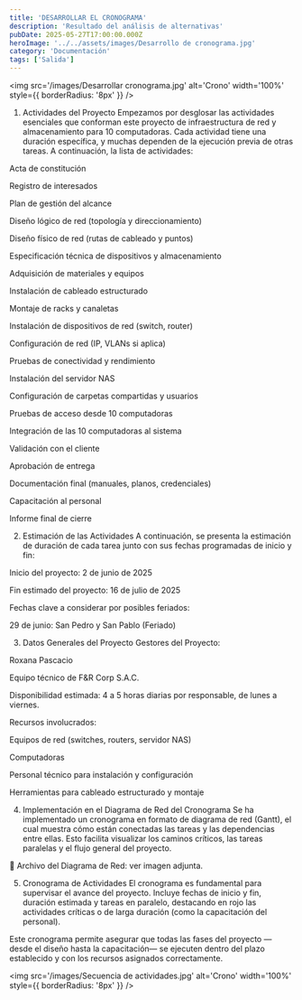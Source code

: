 ```yaml
---
title: 'DESARROLLAR EL CRONOGRAMA'
description: 'Resultado del análisis de alternativas'
pubDate: 2025-05-27T17:00:00.000Z
heroImage: '../../assets/images/Desarrollo de cronograma.jpg'
category: 'Documentación'
tags: ['Salida']
---
```


<img
	src='/images/Desarrollar cronograma.jpg'
	alt='Crono'
	width='100%'
	style={{ borderRadius: '8px' }}
/>

1. Actividades del Proyecto
   Empezamos por desglosar las actividades esenciales que conforman este proyecto de infraestructura de red y almacenamiento para 10 computadoras. Cada actividad tiene una duración específica, y muchas dependen de la ejecución previa de otras tareas. A continuación, la lista de actividades:

Acta de constitución

Registro de interesados

Plan de gestión del alcance

Diseño lógico de red (topología y direccionamiento)

Diseño físico de red (rutas de cableado y puntos)

Especificación técnica de dispositivos y almacenamiento

Adquisición de materiales y equipos

Instalación de cableado estructurado

Montaje de racks y canaletas

Instalación de dispositivos de red (switch, router)

Configuración de red (IP, VLANs si aplica)

Pruebas de conectividad y rendimiento

Instalación del servidor NAS

Configuración de carpetas compartidas y usuarios

Pruebas de acceso desde 10 computadoras

Integración de las 10 computadoras al sistema

Validación con el cliente

Aprobación de entrega

Documentación final (manuales, planos, credenciales)

Capacitación al personal

Informe final de cierre

2. Estimación de las Actividades
   A continuación, se presenta la estimación de duración de cada tarea junto con sus fechas programadas de inicio y fin:

Inicio del proyecto: 2 de junio de 2025

Fin estimado del proyecto: 16 de julio de 2025

Fechas clave a considerar por posibles feriados:

29 de junio: San Pedro y San Pablo (Feriado)

3. Datos Generales del Proyecto
   Gestores del Proyecto:

Roxana Pascacio

Equipo técnico de F&R Corp S.A.C.

Disponibilidad estimada: 4 a 5 horas diarias por responsable, de lunes a viernes.

Recursos involucrados:

Equipos de red (switches, routers, servidor NAS)

Computadoras

Personal técnico para instalación y configuración

Herramientas para cableado estructurado y montaje

4. Implementación en el Diagrama de Red del Cronograma
   Se ha implementado un cronograma en formato de diagrama de red (Gantt), el cual muestra cómo están conectadas las tareas y las dependencias entre ellas. Esto facilita visualizar los caminos críticos, las tareas paralelas y el flujo general del proyecto.

📎 Archivo del Diagrama de Red: ver imagen adjunta.

5. Cronograma de Actividades
   El cronograma es fundamental para supervisar el avance del proyecto. Incluye fechas de inicio y fin, duración estimada y tareas en paralelo, destacando en rojo las actividades críticas o de larga duración (como la capacitación del personal).

Este cronograma permite asegurar que todas las fases del proyecto —desde el diseño hasta la capacitación— se ejecuten dentro del plazo establecido y con los recursos asignados correctamente.

<img
	src='/images/Secuencia de actividades.jpg'
	alt='Crono'
	width='100%'
	style={{ borderRadius: '8px' }}
/>
